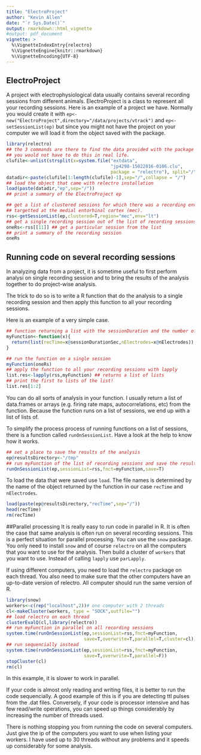 ```yaml
---
title: "ElectroProject"
author: "Kevin Allen"
date: "`r Sys.Date()`"
output: rmarkdown::html_vignette
#output: pdf_document
vignette: >
  %\VignetteIndexEntry{relectro}
  %\VignetteEngine{knitr::rmarkdown}
  %\VignetteEncoding{UTF-8}
---
```


## ElectroProject

A project with electrophysiological data usually contains several recording sessions from different animals. ElectroProject is a class to represent all your recording sessions.
Here is an example of a project we have. Normally you would create it with `ep<-new("ElectroProject",directory="/data/projects/vtrack")` and `ep<-setSessionList(ep)` but since you might not have the project on your computer we will load it from the object saved with the package.

```r
library(relectro)
## the 3 commands are there to find the data provided with the package on your system.
## you would not have to do this in real life.
clufile<-unlist(strsplit(x=system.file("extdata", 
                                       "jp4298-15022016-0106.clu", 
                                       package = "relectro"), split="/"))
datadir<-paste(clufile[1:length(clufile)-1],sep="/",collapse = "/") 
## load the object that came with relectro installation
load(paste(datadir,"ep",sep="/"))
## print a summary of the ElectroProject ep

## get a list of clustered sessions for which there was a recording environment called "lt" and some electrodes
## targetted at the medial entorhinal cortex (mec).
rss<-getSessionList(ep,clustered=T,region="mec",env="lt")
## get a single recording session out of the list of recording sessions
oneRs<-rss[[11]] ## get a particular session from the list
## print a summary of the recording session
oneRs
```



## Running code on several recording sessions
In analyzing data from a project, it is sometime useful to first perform analysi on single recording session and to bring the results of the analysis together to do project-wise analysis.

The trick to do so is to write a R function that do the analysis to a single recording session and then apply this function to all your recording sessions.

Here is an example of a very simple case.
```r
## function returning a list with the sessionDuration and the number of tetrode
myFunction<-function(x){
  return(list(recTime=x@sessionDurationSec,nElectrodes=x@nElectrodes))
}

## run the function on a single session
myFunction(oneRs)
## apply the function to all your recording sessions with lapply
list.res<-lapply(rss,myFunction) ## returns a list of lists
## print the first to lists of the list!
list.res[1:2]
```

You can do all sorts of analysis in your function. I usually return a list of data.frames or arrays (e.g. firing rate maps, autocorrelations, etc) from the function. Because the function runs on a list of sessions, we end up with a list of lists of.

To simplify the process process of running functions on a list of sessions, there is a function called `runOnSessionList`. Have a look at the help to know how it works.
```r
## set a place to save the results of the analysis
ep@resultsDirectory<-"/tmp"
## run myFunction of the list of recording sessions and save the results
runOnSessionList(ep,sessionList=rss,fnct=myFunction,save=T)
```
To load the data that were saved use `load`. The file names is determined by the name of the object returned by the function in our case `recTime` and `nElectrodes`.
```r
load(paste(ep@resultsDirectory,"recTime",sep="/"))
head(recTime)
rm(recTime)
```


##Parallel processing
It is really easy to run code in parallel in R. It is often the case that same analysis is often run on several recording sessions. This is a perfect situation for parallel processing. You can use the `snow` package. You only need to install `snow` and of course `relectro` on all the computers that you want to use for the analysis. Then build a cluster of `workers` that you want to use. Instead of calling `lapply` use `parLapply`. 

If using different computers, you need to load the `relectro` package on each thread. You also need to make sure that the other computers have an up-to-date version of relectro. All computer should run the same version of R.

```r
library(snow)
workers<-c(rep("localhost",2))# one computer with 2 threads
cl<-makeCluster(workers, type = "SOCK",outfile="")
## load relectro on each thread
clusterEvalQ(cl,library(relectro))
## run myFunction in parallel on all recording sessions
system.time(runOnSessionList(ep,sessionList=rss,fnct=myFunction,
                             save=T,overwrite=T,parallel=T,cluster=cl))
## run sequencially instead
system.time(runOnSessionList(ep,sessionList=rss,fnct=myFunction,
                             save=T,overwrite=T,parallel=F))
stopCluster(cl)
rm(cl)
```

In this example, it is slower to work in parallel.

If your code is almost only reading and writing files, it is better to run the code sequencially. A good example of this is if you are detecting ttl pulses from the .dat files. Conversely, if your code is processor intensive and has few read/write operations, you can speed up things considerably by increasing the number of threads used.

There is nothing stopping you from running the code on several computers. Just give the ip of the computers you want to use when listing your workers. I have used up to 30 threads without any problems and it speeds up considerably for some analysis.
